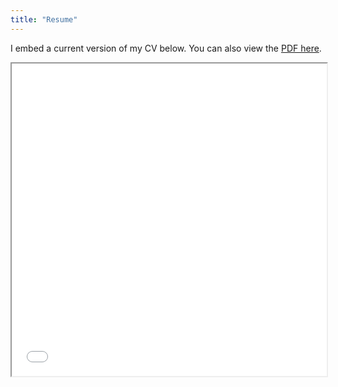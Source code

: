 ```yaml
---
title: "Resume"
---
```


I embed a current version of my CV below. You can also view the [PDF here](https://github.com/ccani007/curriculum_vitae/blob/main/20240118_CV.pdf).

<iframe src="img/20240118_CV.pdf" width="100%" height="500px">
</iframe>